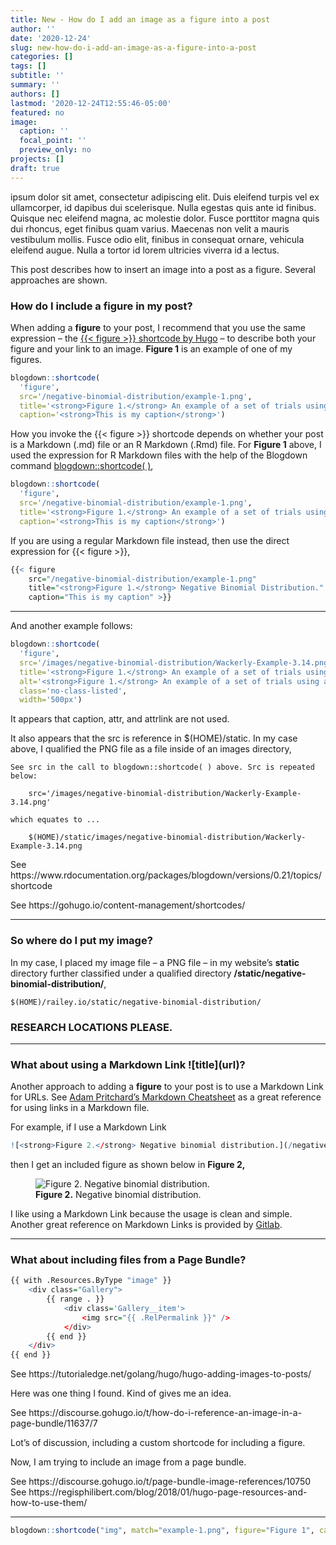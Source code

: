 ```yaml
---
title: New - How do I add an image as a figure into a post
author: ''
date: '2020-12-24'
slug: new-how-do-i-add-an-image-as-a-figure-into-a-post
categories: []
tags: []
subtitle: ''
summary: ''
authors: []
lastmod: '2020-12-24T12:55:46-05:00'
featured: no
image:
  caption: ''
  focal_point: ''
  preview_only: no
projects: []
draft: true
---
```


 ipsum dolor sit amet, consectetur adipiscing elit. Duis eleifend turpis vel ex ullamcorper, id dapibus dui scelerisque. Nulla egestas quis ante id finibus. Quisque nec eleifend magna, ac molestie dolor. Fusce porttitor magna quis dui rhoncus, eget finibus quam varius. Maecenas non velit a mauris vestibulum mollis. Fusce odio elit, finibus in consequat ornare, vehicula eleifend augue. Nulla a tortor id lorem ultricies viverra id a lectus. 

This post describes how to insert an image into a post as a figure. Several approaches are shown.

### How do I include a figure in my post?

When adding a <strong>figure</strong> to your post, I recommend that you use the same expression -- the [{{< figure >}} shortcode by Hugo](https://gohugo.io/content-management/shortcodes/#figure) -- to describe both your figure and your link to an image. <strong>Figure 1</strong> is an example of one of my figures. 

```r
blogdown::shortcode(
  'figure', 
  src='/negative-binomial-distribution/example-1.png', 
  title='<strong>Figure 1.</strong> An example of a set of trials using a random variable with a negative binomial distribution.',
  caption='<strong>This is my caption</strong>')
```

How you invoke the {{< figure >}} shortcode depends on whether your post is a Markdown (.md) file or an R Markdown (.Rmd) file. For <strong>Figure 1</strong> above, I used the expression for R Markdown files with the help of the Blogdown command [blogdown::shortcode( )](https://bookdown.org/yihui/blogdown/content.html#shortcode), 

```r
blogdown::shortcode(
  'figure', 
  src='/negative-binomial-distribution/example-1.png',
  title='<strong>Figure 1.</strong> An example of a set of trials using a random variable with a Negative Binomial Distribution.',
  caption='<strong>This is my caption</strong>')
```

If you are using a regular Markdown file instead, then use the direct expression for {{< figure >}},

```r
{{< figure
    src="/negative-binomial-distribution/example-1.png"
    title="<strong>Figure 1.</strong> Negative Binomial Distribution."
    caption="This is my caption" >}}
```
---

And another example follows:

```r
blogdown::shortcode(
  'figure', 
  src='/images/negative-binomial-distribution/Wackerly-Example-3.14.png',
  title='<strong>Figure 1.</strong> An example of a set of trials using a random variable with a Negative Binomial Distribution.',
  alt='<strong>Figure 1.</strong> An example of a set of trials using a random variable with a Negative Binomial Distribution.',
  class='no-class-listed',
  width='500px')
```

It appears that caption, attr, and attrlink are not used.

It also appears that the src is reference in $(HOME)/static. In my case above, I qualified the PNG file as a file inside of an images directory,

    See src in the call to blogdown::shortcode( ) above. Src is repeated below:
    
        src='/images/negative-binomial-distribution/Wackerly-Example-3.14.png'
    
    which equates to ...
    
        $(HOME)/static/images/negative-binomial-distribution/Wackerly-Example-3.14.png

See https://www.rdocumentation.org/packages/blogdown/versions/0.21/topics/shortcode

See https://gohugo.io/content-management/shortcodes/

----

### So where do I put my image?

In my case, I placed my image file -- a PNG file -- in my website's <strong>static</strong> directory further classified under a qualified directory <strong>/static/negative-binomial-distribution/</strong>,

    $(HOME)/railey.io/static/negative-binomial-distribution/

### RESEARCH LOCATIONS PLEASE.

----

### What about using a Markdown Link <strong>$\mathbf{![\text{title}](\text{url})}$</strong>?

Another approach to adding a <strong>figure</strong> to your post is to use a Markdown Link for URLs. See [Adam Pritchard's Markdown Cheatsheet](https://github.com/adam-p/markdown-here/wiki/Markdown-Cheatsheet#links) as a great reference for using links in a Markdown file.

For example, if I use a Markdown Link 

```r
![<strong>Figure 2.</strong> Negative binomial distribution.](/negative-binomial-distribution/example-1.png)
```

then I get an included figure as shown below in <strong>Figure 2,</strong>

![<strong>Figure 2.</strong> Negative binomial distribution.](/negative-binomial-distribution/example-1.png)

I like using a Markdown Link because the usage is clean and simple. Another great reference on Markdown Links is provided by [Gitlab](https://docs.gitlab.com/ee/user/markdown.html#links). 

----

### What about including files from a Page Bundle?

```r
{{ with .Resources.ByType "image" }}
	<div class="Gallery">
		{{ range . }}
			<div class='Gallery__item'>
				<img src="{{ .RelPermalink }}" />
			</div>
		{{ end }}
	</div>
{{ end }}
```

See https://tutorialedge.net/golang/hugo/hugo-adding-images-to-posts/

Here was one thing I found. Kind of gives me an idea.

See https://discourse.gohugo.io/t/how-do-i-reference-an-image-in-a-page-bundle/11637/7

Lot's of discussion, including a custom shortcode for including a figure.

Now, I am trying to include an image from a page bundle.

See https://discourse.gohugo.io/t/page-bundle-image-references/10750
See https://regisphilibert.com/blog/2018/01/hugo-page-resources-and-how-to-use-them/

----

```r
blogdown::shortcode("img", match="example-1.png", figure="Figure 1", caption="green")
```

